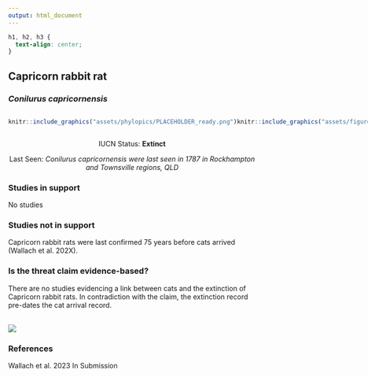 ```yaml
---
output: html_document
---
```

```css
h1, h2, h3 {
  text-align: center;
}
```

## **Capricorn rabbit rat**
### *Conilurus capricornensis*

:::: {style="display: flex;"}

::: {}
  ```r
  knitr::include_graphics("assets/phylopics/PLACEHOLDER_ready.png")
  ```
:::

::: {}

:::

::: {}
  ```r
  knitr::include_graphics("assets/figures/Map_Cat_Conilurus capricornensis.png")
  ```
:::

::::

<center>
IUCN Status: **Extinct**

Last Seen: *Conilurus capricornensis were last seen in 1787 in Rockhampton and Townsville regions, QLD*

</center>


### Studies in support

No studies

### Studies not in support

Capricorn rabbit rats were last confirmed 75 years before cats arrived (Wallach et al. 202X).

### Is the threat claim evidence-based?

There are no studies evidencing a link between cats and the extinction of Capricorn rabbit rats. In contradiction with the claim, the extinction record pre-dates the cat arrival record.
<br>
<br>

![](assets/figures/Main_Evidence_Cat_Conilurus capricornensis.png)

### References

Wallach et al. 2023 In Submission

